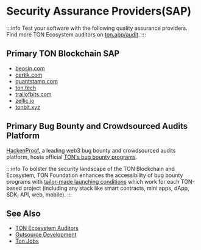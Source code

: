 
# Security Assurance Providers(SAP)

:::info
Test your software with the following quality assurance providers.
Find more TON Ecosystem auditors on [ton.app/audit](https://ton.app/audit).
:::

## Primary TON Blockchain SAP

* [beosin.com](https://beosin.com/?lang=en-US)
* [certik.com](https://www.certik.com/)
* [quantstamp.com](https://quantstamp.com/)
* [ton.tech](https://ton.tech/)
* [trailofbits.com](https://www.trailofbits.com/)
* [zellic.io](https://www.zellic.io/)
* [tonbit.xyz](https://www.tonbit.xyz/)

## Primary Bug Bounty and Crowdsourced Audits Platform

[HackenProof](https://hackenproof.com), a leading web3 bug bounty and crowdsourced audits platform, hosts official [TON's bug bounty programs](https://hackenproof.com/company/ton/programs).

:::info
To bolster the security landscape of the TON Blockchain and Ecosystem, TON Foundation enhances the accessibility of bug bounty programs with [tailor-made launching conditions](https://eco.ton.org/en/opportunities/hackenproof-bug-bounty-program) which work for each TON-based project (including any stack like smart contracts, mini apps, dApp, SDK, API, web, mobile).
:::

## See Also
* [TON Ecosystem Auditors](https://ton.app/audit)
* [Outsource Development](/v3/concepts/qa-outsource/outsource)
* [Ton Jobs](https://jobs.ton.org/jobs)
